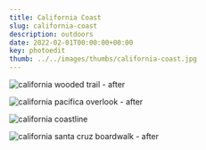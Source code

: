 ---
title: California Coast
slug: california-coast
description: outdoors
date: 2022-02-01T00:00:00+00:00
key: photoedit
thumb: ../../images/thumbs/california-coast.jpg
---

![california wooded trail - after](../../images/photo-editing/california-coast/california-wooded-trail-after.jpg)

![california pacifica overlook - after](../../images/photo-editing/california-coast/california-pacifica-overlook-after.jpg)

![california coastline](../../images/photo-editing/california-coast/california-coastline-after.jpg)

![california santa cruz boardwalk - after](../../images/photo-editing/california-coast/california-santa-cruz-boardwalk-after.jpg)
